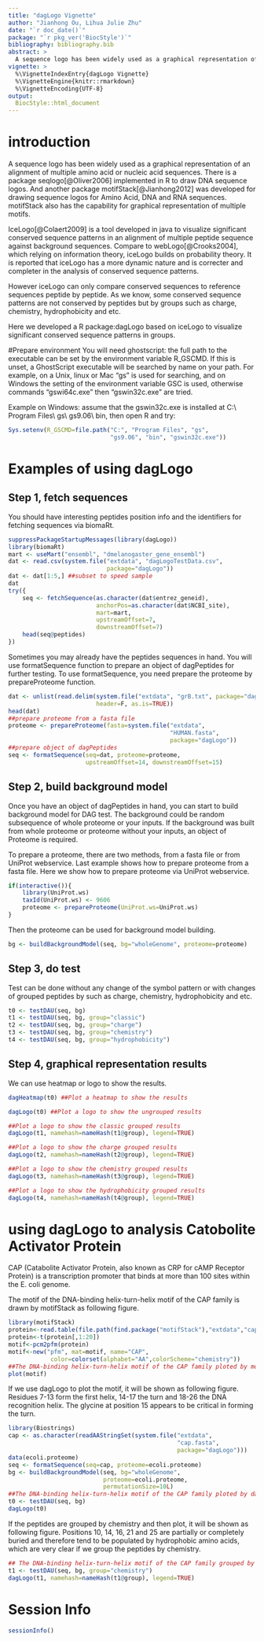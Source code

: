 ```yaml
---
title: "dagLogo Vignette"
author: "Jianhong Ou, Lihua Julie Zhu"
date: "`r doc_date()`"
package: "`r pkg_ver('BiocStyle')`"
bibliography: bibliography.bib
abstract: >
  A sequence logo has been widely used as a graphical representation of an alignment of multiple amino acid or nucleic acid sequences. dagLogo can  visualize significant conserved amio acid sequence patterns in groups,  such as charge, chemistry, hydrophobicity and etc.
vignette: >
  %\VignetteIndexEntry{dagLogo Vignette}
  %\VignetteEngine{knitr::rmarkdown}
  %\VignetteEncoding{UTF-8}
output:
  BiocStyle::html_document
---
```


# introduction
A sequence logo has been widely used as a graphical representation of an alignment of multiple amino acid or nucleic acid sequences.
There is a package seqlogo[@Oliver2006] implemented in R to draw DNA sequence logos. 
And another package motifStack[@Jianhong2012] was developed for drawing sequence logos for Amino Acid, DNA and RNA sequences. motifStack also has the capability for graphical representation of multiple motifs.

IceLogo[@Colaert2009] is a tool developed in java to visualize significant conserved sequence patterns in
an alignment of multiple peptide sequence against background sequences. Compare to 
webLogo[@Crooks2004], which relying on information theory, iceLogo builds on probability theory. It is
reported that iceLogo has a more dynamic nature and is correcter and completer in the analysis of
conserved sequence patterns.

However iceLogo can only compare conserved sequences to reference sequences peptide by peptide. 
As we know, some conserved sequence patterns are not conserved by peptides but by groups such as
charge, chemistry, hydrophobicity and etc.

Here we developed a R package:dagLogo based on iceLogo to visualize significant conserved sequence patterns in groups.

#Prepare environment
You will need ghostscript: the full path to the executable can be set by the environment variable R\_GSCMD. 
If this is unset, a GhostScript executable will be searched by name on your path. For example, on a Unix, linux or Mac "gs" is used for searching, 
and on Windows the setting of the environment variable GSC is used, otherwise commands "gswi64c.exe" then "gswin32c.exe" are tried.

Example on Windows: assume that the gswin32c.exe is installed at C:\\ Program Files\\ gs\\ gs9.06\\ bin, then open R and try:
```r
Sys.setenv(R_GSCMD=file.path("C:", "Program Files", "gs", 
                             "gs9.06", "bin", "gswin32c.exe"))
```

# Examples of using dagLogo
## Step 1, fetch sequences
You should have interesting peptides position info and the identifiers for fetching
sequences via biomaRt.
```r
suppressPackageStartupMessages(library(dagLogo))
library(biomaRt)
mart <- useMart("ensembl", "dmelanogaster_gene_ensembl")
dat <- read.csv(system.file("extdata", "dagLogoTestData.csv", 
                            package="dagLogo"))
dat <- dat[1:5,] ##subset to speed sample
dat
try({
    seq <- fetchSequence(as.character(dat$entrez_geneid), 
                         anchorPos=as.character(dat$NCBI_site), 
                         mart=mart, 
                         upstreamOffset=7, 
                         downstreamOffset=7)
    head(seq@peptides)
})
```

Sometimes you may already have the peptides sequences in hand. You will use 
formatSequence function to prepare an object of dagPeptides for further testing. To use 
formatSequence, you need prepare the proteome by prepareProteome function.
```r
dat <- unlist(read.delim(system.file("extdata", "grB.txt", package="dagLogo"), 
                         header=F, as.is=TRUE))
head(dat)
##prepare proteome from a fasta file
proteome <- prepareProteome(fasta=system.file("extdata", 
                                              "HUMAN.fasta",
                                              package="dagLogo"))
##prepare object of dagPeptides
seq <- formatSequence(seq=dat, proteome=proteome, 
                      upstreamOffset=14, downstreamOffset=15)
```

## Step 2, build background model
Once you have an object of dagPeptides in hand, you can start to build background model
for DAG test. The background could be random subsequence of whole proteome or your inputs.
If the background was built from whole proteome or proteome without your inputs, 
an object of Proteome is required. 

To prepare a proteome, there are two methods, from a fasta file or from UniProt webservice.
Last example shows how to prepare proteome from a fasta file. Here we show how to prepare
proteome via UniProt webservice.

```r
if(interactive()){
    library(UniProt.ws)
    taxId(UniProt.ws) <- 9606
    proteome <- prepareProteome(UniProt.ws=UniProt.ws)
}
```

Then the proteome can be used for background model building. 

```r
bg <- buildBackgroundModel(seq, bg="wholeGenome", proteome=proteome)
```

## Step 3, do test
Test can be done without any change of the symbol pattern or with changes of grouped peptides
by such as charge, chemistry, hydrophobicity and etc.

```r
t0 <- testDAU(seq, bg)
t1 <- testDAU(seq, bg, group="classic")
t2 <- testDAU(seq, bg, group="charge")
t3 <- testDAU(seq, bg, group="chemistry")
t4 <- testDAU(seq, bg, group="hydrophobicity")
```

## Step 4, graphical representation results
We can use heatmap or logo to show the results.
```r
dagHeatmap(t0) ##Plot a heatmap to show the results
```

```r
dagLogo(t0) ##Plot a logo to show the ungrouped results
```

```r
##Plot a logo to show the classic grouped results
dagLogo(t1, namehash=nameHash(t1@group), legend=TRUE)
```

```r
##Plot a logo to show the charge grouped results
dagLogo(t2, namehash=nameHash(t2@group), legend=TRUE)
```

```r
##Plot a logo to show the chemistry grouped results
dagLogo(t3, namehash=nameHash(t3@group), legend=TRUE)
```

```r
##Plot a logo to show the hydrophobicity grouped results
dagLogo(t4, namehash=nameHash(t4@group), legend=TRUE)
```

# using dagLogo to analysis Catobolite Activator Protein
CAP (Catabolite Activator Protein, also known as CRP for cAMP Receptor Protein) 
is a transcription promoter that binds at more than 100 sites within the E. coli genome. 

The motif of the DNA-binding helix-turn-helix motif of the CAP family is drawn by 
motifStack as following figure.

```r
library(motifStack)
protein<-read.table(file.path(find.package("motifStack"),"extdata","cap.txt"))
protein<-t(protein[,1:20])
motif<-pcm2pfm(protein)
motif<-new("pfm", mat=motif, name="CAP", 
            color=colorset(alphabet="AA",colorScheme="chemistry"))
##The DNA-binding helix-turn-helix motif of the CAP family ploted by motifStack
plot(motif)
```

If we use dagLogo to plot the motif, it will be shown as following figure.
Residues 7-13 form the first helix, 14-17 the turn and 18-26 the DNA recognition helix. 
The glycine at position 15 appears to be critical in forming the turn. 
```r
library(Biostrings)
cap <- as.character(readAAStringSet(system.file("extdata", 
                                                "cap.fasta", 
                                                package="dagLogo")))
data(ecoli.proteome)
seq <- formatSequence(seq=cap, proteome=ecoli.proteome)
bg <- buildBackgroundModel(seq, bg="wholeGenome", 
                           proteome=ecoli.proteome, 
                           permutationSize=10L)
##The DNA-binding helix-turn-helix motif of the CAP family ploted by dagLogo
t0 <- testDAU(seq, bg)
dagLogo(t0)
```

If the peptides are grouped by chemistry and then plot, it will be shown as 
following figure. Positions 10, 14, 16, 21 and 25 are partially or 
completely buried and therefore tend to be populated by hydrophobic amino acids, 
which are very clear if we group the peptides by chemistry. 
```r
## The DNA-binding helix-turn-helix motif of the CAP family grouped by chemistry
t1 <- testDAU(seq, bg, group="chemistry")
dagLogo(t1, namehash=nameHash(t1@group), legend=TRUE)
```

# Session Info
```r
sessionInfo()
```
